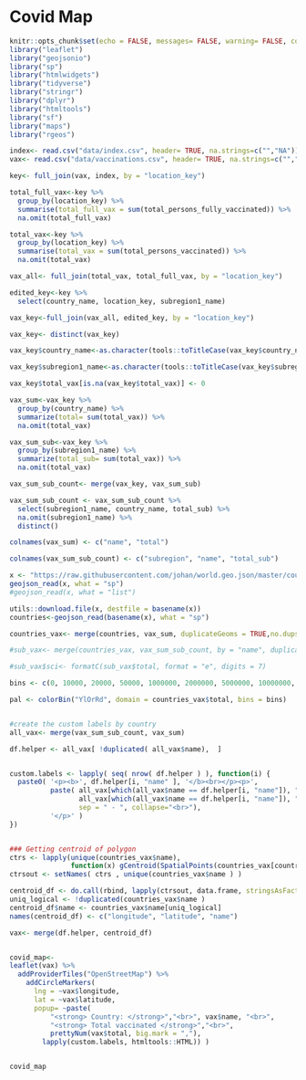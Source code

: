 # Covid Map


```r
knitr::opts_chunk$set(echo = FALSE, messages= FALSE, warning= FALSE, comment=NA , fig.pos = "!H", out.extra = "")
library("leaflet")
library("geojsonio")
library("sp")
library("htmlwidgets")
library("tidyverse")
library("stringr")
library("dplyr")
library("htmltools")
library("sf")
library("maps")
library("rgeos")

```


```r
index<- read.csv("data/index.csv", header= TRUE, na.strings=c("","NA"))
vax<- read.csv("data/vaccinations.csv", header= TRUE, na.strings=c("","NA"))

key<- full_join(vax, index, by = "location_key")

total_full_vax<-key %>% 
  group_by(location_key) %>% 
  summarise(total_full_vax = sum(total_persons_fully_vaccinated)) %>% 
  na.omit(total_full_vax)

total_vax<-key %>% 
  group_by(location_key) %>% 
  summarise(total_vax = sum(total_persons_vaccinated)) %>% 
  na.omit(total_vax)

vax_all<- full_join(total_vax, total_full_vax, by = "location_key")

edited_key<-key %>% 
  select(country_name, location_key, subregion1_name)

vax_key<-full_join(vax_all, edited_key, by = "location_key")

vax_key<- distinct(vax_key)

vax_key$country_name<-as.character(tools::toTitleCase(vax_key$country_name))

vax_key$subregion1_name<-as.character(tools::toTitleCase(vax_key$subregion1_name))

vax_key$total_vax[is.na(vax_key$total_vax)] <- 0

vax_sum<-vax_key %>% 
  group_by(country_name) %>% 
  summarize(total= sum(total_vax)) %>% 
  na.omit(total_vax) 

vax_sum_sub<-vax_key %>% 
  group_by(subregion1_name) %>% 
  summarize(total_sub= sum(total_vax)) %>% 
  na.omit(total_vax)

vax_sum_sub_count<- merge(vax_key, vax_sum_sub)  

vax_sum_sub_count <- vax_sum_sub_count %>% 
  select(subregion1_name, country_name, total_sub) %>% 
  na.omit(subregion1_name) %>% 
  distinct()  

colnames(vax_sum) <- c("name", "total")

colnames(vax_sum_sub_count) <- c("subregion", "name", "total_sub")

x <- "https://raw.githubusercontent.com/johan/world.geo.json/master/countries.geo.json"
geojson_read(x, what = "sp")
#geojson_read(x, what = "list")

utils::download.file(x, destfile = basename(x))
countries<-geojson_read(basename(x), what = "sp")

countries_vax<- merge(countries, vax_sum, duplicateGeoms = TRUE,no.dups = FALSE)

#sub_vax<- merge(countries_vax, vax_sum_sub_count, by = "name", duplicateGeoms = TRUE,no.dups = FALSE)

#sub_vax$sci<- formatC(sub_vax$total, format = "e", digits = 7)

bins <- c(0, 10000, 20000, 50000, 1000000, 2000000, 5000000, 10000000, Inf)

pal <- colorBin("YlOrRd", domain = countries_vax$total, bins = bins)


#create the custom labels by country
all_vax<- merge(vax_sum_sub_count, vax_sum)

df.helper <- all_vax[ !duplicated( all_vax$name),  ]


custom.labels <- lapply( seq( nrow( df.helper ) ), function(i) {
  paste0( '<p><b>', df.helper[i, "name" ], '</b><br></p><p>',
          paste( all_vax[which(all_vax$name == df.helper[i, "name"]), "subregion"],
                 all_vax[which(all_vax$name == df.helper[i, "name"]), "total_sub"],
                 sep = " - ", collapse="<br>"), 
          '</p>' ) 
})


### Getting centroid of polygon
ctrs <- lapply(unique(countries_vax$name), 
               function(x) gCentroid(SpatialPoints(countries_vax[countries_vax$name==x,])))
ctrsout <- setNames( ctrs , unique(countries_vax$name ) )

centroid_df <- do.call(rbind, lapply(ctrsout, data.frame, stringsAsFactors=FALSE))
uniq_logical <- !duplicated(countries_vax$name )
centroid_df$name <- countries_vax$name[uniq_logical]
names(centroid_df) <- c("longitude", "latitude", "name")

vax<- merge(df.helper, centroid_df)


covid_map<- 
leaflet(vax) %>%
  addProviderTiles("OpenStreetMap") %>% 
    addCircleMarkers(
      lng = ~vax$longitude, 
      lat = ~vax$latitude, 
      popup= ~paste(
          "<strong> Country: </strong>","<br>", vax$name, "<br>",
          "<strong> Total vaccinated </strong>","<br>", 
          prettyNum(vax$total, big.mark = ","),
        lapply(custom.labels, htmltools::HTML)) ) 



```

```r
covid_map

```

